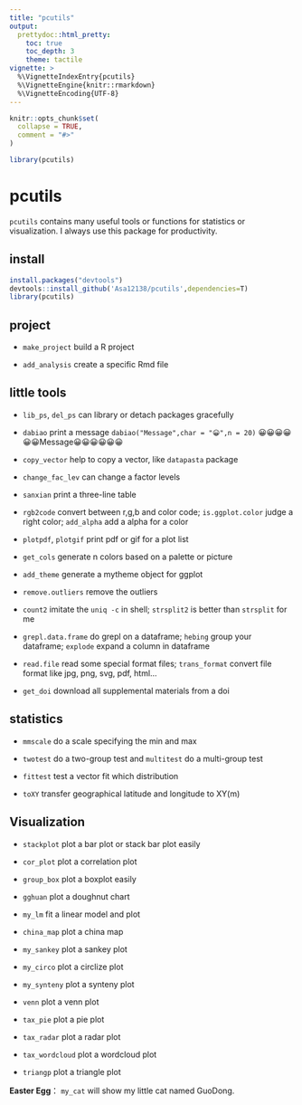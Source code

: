 ```yaml
---
title: "pcutils"
output:
  prettydoc::html_pretty:
    toc: true
    toc_depth: 3
    theme: tactile
vignette: >
  %\VignetteIndexEntry{pcutils}
  %\VignetteEngine{knitr::rmarkdown}
  %\VignetteEncoding{UTF-8}
---
```


```r
knitr::opts_chunk$set(
  collapse = TRUE,
  comment = "#>"
)
```

```r
library(pcutils)
```

# pcutils

`pcutils` contains many useful tools or functions for statistics or visualization. I always use this package for productivity.

## install

```r
install.packages("devtools")
devtools::install_github('Asa12138/pcutils',dependencies=T)
library(pcutils)
```

## project

-   `make_project` build a R project

-   `add_analysis` create a specific Rmd file

## little tools

-   `lib_ps`, `del_ps` can library or detach packages gracefully

-   `dabiao` print a message `dabiao("Message",char = "😀",n = 20)` 😀😀😀😀😀😀Message😀😀😀😀😀😀

-   `copy_vector` help to copy a vector, like `datapasta` package

-   `change_fac_lev` can change a factor levels

-   `sanxian` print a three-line table

-   `rgb2code` convert between r,g,b and color code; `is.ggplot.color` judge a right color; `add_alpha` add a alpha for a color

-   `plotpdf`, `plotgif` print pdf or gif for a plot list

-   `get_cols` generate n colors based on a palette or picture

-   `add_theme` generate a mytheme object for ggplot

-   `remove.outliers` remove the outliers

-   `count2` imitate the `uniq -c` in shell; `strsplit2` is better than `strsplit` for me

-   `grepl.data.frame` do grepl on a dataframe; `hebing` group your dataframe; `explode` expand a column in dataframe

-   `read.file` read some special format files; `trans_format` convert file format like jpg, png, svg, pdf, html...

-   `get_doi` download all supplemental materials from a doi

## statistics

-   `mmscale` do a scale specifying the min and max

-   `twotest` do a two-group test and `multitest` do a multi-group test

-   `fittest` test a vector fit which distribution

-   `toXY` transfer geographical latitude and longitude to XY(m)

## Visualization

-   `stackplot` plot a bar plot or stack bar plot easily

-   `cor_plot` plot a correlation plot

-   `group_box` plot a boxplot easily

-   `gghuan` plot a doughnut chart

-   `my_lm` fit a linear model and plot

-   `china_map` plot a china map

-   `my_sankey` plot a sankey plot

-   `my_circo` plot a circlize plot

-   `my_synteny` plot a synteny plot

-   `venn` plot a venn plot

-   `tax_pie` plot a pie plot

-   `tax_radar` plot a radar plot

-   `tax_wordcloud` plot a wordcloud plot

-   `triangp` plot a triangle plot

**Easter Egg**： `my_cat` will show my little cat named GuoDong.
